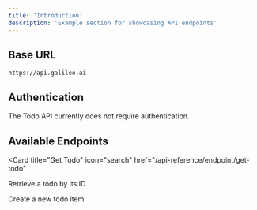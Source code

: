 ```yaml
---
title: 'Introduction'
description: 'Example section for showcasing API endpoints'
---
```


## Base URL

```
https://api.galileo.ai
```

## Authentication

The Todo API currently does not require authentication.

## Available Endpoints

<Card
  title="Get Todo"
  icon="search"
  href="/api-reference/endpoint/get-todo"
>
  Retrieve a todo by its ID
</Card>

<Card
  title="Create Todo"
  icon="plus"
  href="/api-reference/endpoint/create-todo">
  Create a new todo item
</Card>

